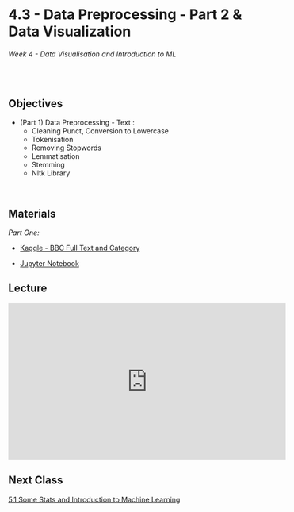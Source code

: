 # 4.3 - Data Preprocessing - Part 2 & Data Visualization

######  Week 4 - Data Visualisation and Introduction to ML
<br>

## Objectives 

* (Part 1) Data Preprocessing - Text :
    - Cleaning Punct, Conversion to Lowercase
    - Tokenisation
    - Removing Stopwords
    - Lemmatisation
    - Stemming
    - Nltk Library


<br>

## Materials

*Part One:*

* [Kaggle - BBC Full Text and Category](https://www.kaggle.com/datasets/yufengdev/bbc-fulltext-and-category)
<br>

* [Jupyter Notebook](Notebook_1.ipynb)

## Lecture

<iframe width="560" height="315" src="https://www.youtube.com/embed/NrDNwP0e78g" title="YouTube video player" frameborder="0" allow="accelerometer; autoplay; clipboard-write; encrypted-media; gyroscope; picture-in-picture; web-share" allowfullscreen></iframe>

## Next Class 

[5.1 Some Stats and Introduction to Machine Learning](../../Week_5/home.qmd)
